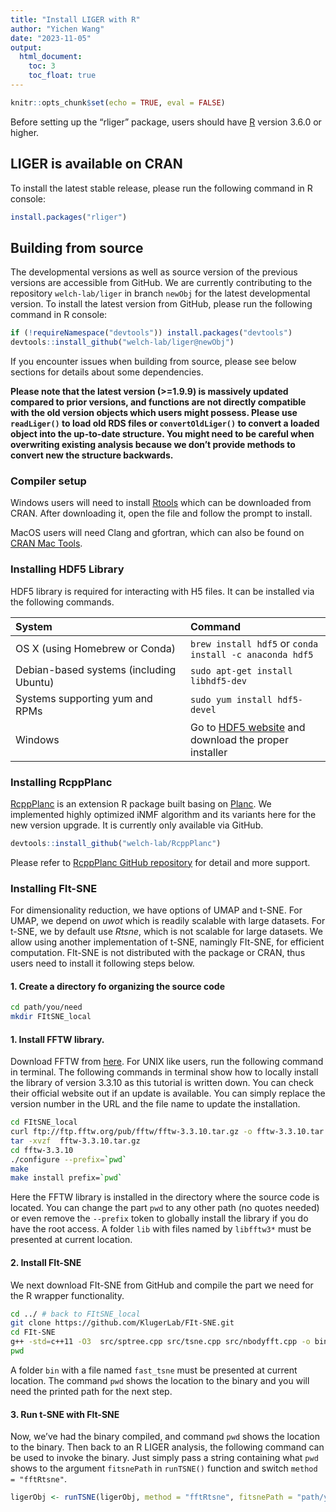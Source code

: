 ```yaml
---
title: "Install LIGER with R"
author: "Yichen Wang"
date: "2023-11-05"
output: 
  html_document:
    toc: 3
    toc_float: true
---
```


```r
knitr::opts_chunk$set(echo = TRUE, eval = FALSE)
```

Before setting up the "rliger" package, users should have [R](https://www.r-project.org/) version 3.6.0 or higher. 
  
## LIGER is available on CRAN

To install the latest stable release, please run the following command in R console:

```R
install.packages("rliger")
```

## Building from source

The developmental versions as well as source version of the previous versions are accessible from GitHub. We are currently contributing to the repository `welch-lab/liger` in branch `newObj` for the latest developmental version. To install the latest version from GitHub, please run the following command in R console:

```R
if (!requireNamespace("devtools")) install.packages("devtools")
devtools::install_github("welch-lab/liger@newObj")
```

If you encounter issues when building from source, please see below sections for details about some dependencies.

**Please note that the latest version (>=1.9.9) is massively updated compared to prior versions, and functions are not directly compatible with the old version objects which users might possess. Please use `readLiger()` to load old RDS files or `convertOldLiger()` to convert a loaded object into the up-to-date structure. You might need to be careful when overwriting existing analysis because we don't provide methods to convert new the structure backwards.**

### Compiler setup

Windows users will need to install [Rtools](https://cran.r-project.org/bin/windows/Rtools/) which can be downloaded from CRAN. After downloading it, open the file and follow the prompt to install.

MacOS users will need Clang and gfortran, which can also be found on [CRAN Mac Tools](https://mac.r-project.org/tools/).

### Installing HDF5 Library

HDF5 library is required for interacting with H5 files. It can be installed via the following commands.

| System                                    | Command
|:------------------------------------------|:---------------------------------|
|OS X (using Homebrew or Conda)         | `brew install hdf5` or `conda install -c anaconda hdf5`
|Debian-based systems (including Ubuntu) | `sudo apt-get install libhdf5-dev`
|Systems supporting yum and RPMs        | `sudo yum install hdf5-devel`
|Windows | Go to [HDF5 website](https://www.hdfgroup.org/downloads/hdf5/) and download the proper installer

### Installing RcppPlanc

[RcppPlanc](https://github.com/welch-lab/RcppPlanc) is an extension R package built basing on [Planc](https://github.com/ramkikannan/planc). We implemented highly optimized iNMF algorithm and its variants here for the new version upgrade. It is currently only available via GitHub.

```R
devtools::install_github("welch-lab/RcppPlanc")
```

Please refer to [RcppPlanc GitHub repository](https://github.com/welch-lab/RcppPlanc) for detail and more support.

### Installing FIt-SNE

For dimensionality reduction, we have options of UMAP and t-SNE. For UMAP, we depend on *uwot* which is readily scalable with large datasets. For t-SNE, we by default use *Rtsne*, which is not scalable for large datasets. We allow using another implementation of t-SNE, namingly FIt-SNE, for efficient computation. FIt-SNE is not distributed with the package or CRAN, thus users need to install it following steps below.

#### 1. Create a directory fo organizing the source code

```bash
cd path/you/need
mkdir FItSNE_local
```

#### 1. Install FFTW library.

Download FFTW from [here](http://www.fftw.org/). For UNIX like users, run the following command in terminal. The following commands in terminal show how to locally install the library of version 3.3.10 as this tutorial is written down. You can check their official website out if an update is available. You can simply replace the version number in the URL and the file name to update the installation.

```bash
cd FItSNE_local
curl ftp://ftp.fftw.org/pub/fftw/fftw-3.3.10.tar.gz -o fftw-3.3.10.tar.gz
tar -xvzf  fftw-3.3.10.tar.gz
cd fftw-3.3.10
./configure --prefix=`pwd`
make
make install prefix=`pwd`
```

Here the FFTW library is installed in the directory where the source code is located. You can change the part ``pwd`` to any other path (no quotes needed) or even remove the `--prefix` token to globally install the library if you do have the root access. A folder `lib` with files named by `libfftw3*` must be presented at current location.

#### 2. Install FIt-SNE

We next download FIt-SNE from GitHub and compile the part we need for the R wrapper functionality.

```bash
cd ../ # back to FItSNE_local
git clone https://github.com/KlugerLab/FIt-SNE.git
cd FIt-SNE
g++ -std=c++11 -O3  src/sptree.cpp src/tsne.cpp src/nbodyfft.cpp -o bin/fast_tsne -pthread -L../fftw-3.3.10/lib -lfftw3 -lm
pwd
```

A folder `bin` with a file named `fast_tsne` must be presented at current location. The command `pwd` shows the location to the binary and you will need the printed path for the next step.

#### 3. Run t-SNE with Flt-SNE

Now, we've had the binary compiled, and command `pwd` shows the location to the binary. Then back to an R LIGER analysis, the following command can be used to invoke the binary. Just simply pass a string containing what `pwd` shows to the argument `fitsnePath` in `runTSNE()` function and switch `method = "fftRtsne"`.

```R
ligerObj <- runTSNE(ligerObj, method = "fftRtsne", fitsnePath = "path/you/need/FItSNE_local/FIt-SNE")
```
